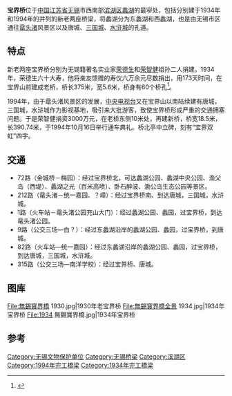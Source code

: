 {{文物保护单位
| 级别 = 省级
| 省区市 = 江苏省
| 图片 = 
| 名称 = 宝界桥
| 编号 = 785（第七批）
| 分类 = 近现代重要史迹及代表性建筑
| 时代 = 1934年
| 所在 = [[无锡市|无锡市]][[滨湖区|滨湖区]]
| 登录 = 2011年12月
| 备注 ={{maplink|frame=yes|plain=yes|type=point|frame-lat=31.51721|frame-long=120.24024|zoom=16|coord={{coord|31.51721|120.24024}}}}
}}{{coord|31.51721|120.24024|display=title}}
'''宝界桥'''位于[[中国|中国]][[江苏省|江苏省]][[无锡|无锡]]市西南部[[滨湖区|滨湖区]][[蠡湖|蠡湖]]的最窄处，包括分别建于1934年和1994年的并列的新老两座桥梁，将蠡湖分为东蠡湖和西蠡湖，也是由无锡市区通往[[鼋头渚|鼋头渚]]风景区以及唐城、[[无锡影视基地|三国城]]、[[水浒城|水浒城]]的孔道。

== 特点 ==
新老两座宝界桥分别为无锡籍著名实业家[[荣德生|荣德生]]和[[荣智健|荣智健]]祖孙二人捐建。1934年，荣德生六十大寿，他将亲友馈赠的寿仪六万余元尽数捐出，用173天时间，在宝界山前建成老桥，桥长375米，宽5.6米，桥身有60个桥孔<ref>{{Cite book|title=吴地古今桥联|last=张伟振编注|first=|publisher=南京：凤凰出版社|year=2015.05|isbn=978-7-5506-2152-7|location=|pages=200-201}}</ref>。

1994年，由于鼋头渚风景区的发展，[[中国中央电视台|中央电视台]]又在宝界山以南陆续建有唐城，三国城，水浒城作为影视基地，吸引来大批游客，致使宝界桥形成严重的交通拥塞问题。于是荣智健捐资3000万元，在老桥东侧10米处，再建新桥，桥宽18.5米，长390.74米，于1994年10月16日举行通车典礼。桥北亭中立碑，刻有“宝界双虹”四字。

== 交通 ==

*72路（金城桥－梅园）：经过宝界桥北，可达蠡湖公园、蠡湖中央公园、渔父岛（西堤）、蠡湖之光（百米高喷）、卧石醉波、渤公岛生态公园等景区。   
*212路（鼋头渚－统一嘉园、？嶂）：经过宝界桥南、到达唐城，三国城，水浒城。  
*1路（火车站－鼋头渚公园充山大门）：经过蠡湖公园、蠡园，过宝界桥，到达鼋头渚公园。 
*9路（公交三场—白？）：经过东蠡湖沿岸的蠡湖公园、蠡园，过宝界桥，到唐城。 
*82路（火车站—统一嘉园）：经过东蠡湖沿岸的蠡湖公园、蠡园，过宝界桥，到达唐城，三国城，水浒城。 
*315路（公交三场—南洋学校）：经过宝界桥、唐城。

== 图库 ==
<gallery mode="packed-overlay" heights="180">
File:無錫寶界橋 1930.jpg|1930年老宝界桥
File:無錫寶界橋全景 1934.jpg|1934年宝界桥
File:1934 無錫寶界橋.jpg|1934年宝界桥
</gallery>

==参考==
{{reflist}}
{{无锡市境内的江苏省文物保护单位}}   
[[Category:无锡文物保护单位|Category:无锡文物保护单位]]
[[Category:无锡桥梁|Category:无锡桥梁]]
[[Category:滨湖区|Category:滨湖区]]
[[Category:1994年完工橋梁|Category:1994年完工橋梁]]
[[Category:1934年完工橋梁|Category:1934年完工橋梁]]